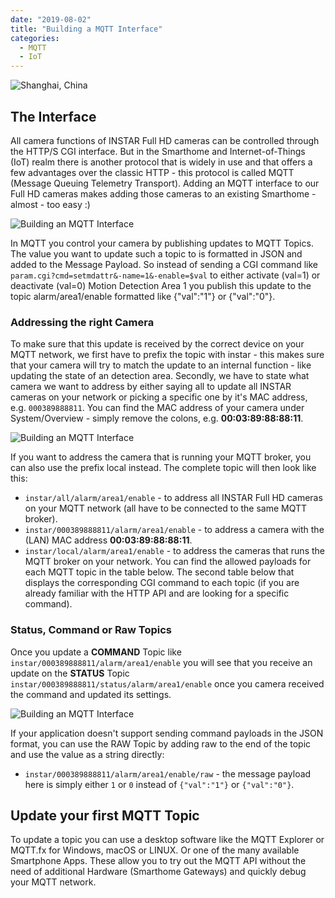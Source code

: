 ```yaml
---
date: "2019-08-02"
title: "Building a MQTT Interface"
categories:
  - MQTT
  - IoT
---
```


![Shanghai, China](./photo-kt456d_645dhfh6dgjkhg4_d.jpg)


## The Interface

All camera functions of INSTAR Full HD cameras can be controlled through the HTTP/S CGI interface. But in the Smarthome and Internet-of-Things (IoT) realm there is another protocol that is widely in use and that offers a few advantages over the classic HTTP - this protocol is called MQTT (Message Queuing Telemetry Transport). Adding an MQTT interface to our Full HD cameras makes adding those cameras to an existing Smarthome - almost - too easy :)


![Building an MQTT Interface](./MQTT_Broker_01.png)


In MQTT you control your camera by publishing updates to MQTT Topics. The value you want to update such a topic to is formatted in JSON and added to the Message Payload. So instead of sending a CGI command like `param.cgi?cmd=setmdattr&-name=1&-enable=$val` to either activate (val=1) or deactivate (val=0) Motion Detection Area 1 you publish this update to the topic alarm/area1/enable formatted like {"val":"1"} or {"val":"0"}.


### Addressing the right Camera

To make sure that this update is received by the correct device on your MQTT network, we first have to prefix the topic with instar - this makes sure that your camera will try to match the update to an internal function - like updating the state of an detection area. Secondly, we have to state what camera we want to address by either saying all to update all INSTAR cameras on your network or picking a specific one by it's MAC address, e.g. `000389888811`. You can find the MAC address of your camera under System/Overview - simply remove the colons, e.g. __00:03:89:88:88:11__.


![Building an MQTT Interface](./MQTT_Broker_02.png)


If you want to address the camera that is running your MQTT broker, you can also use the prefix local instead. The complete topic will then look like this:


* `instar/all/alarm/area1/enable` - to address all INSTAR Full HD cameras on your MQTT network (all have to be connected to the same MQTT broker).
* `instar/000389888811/alarm/area1/enable` - to address a camera with the (LAN) MAC address __00:03:89:88:88:11__.
* `instar/local/alarm/area1/enable` - to address the cameras that runs the MQTT broker on your network.
You can find the allowed payloads for each MQTT topic in the table below. The second table below that displays the corresponding CGI command to each topic (if you are already familiar with the HTTP API and are looking for a specific command).


### Status, Command or Raw Topics

Once you update a __COMMAND__ Topic like `instar/000389888811/alarm/area1/enable` you will see that you receive an update on the __STATUS__ Topic `instar/000389888811/status/alarm/area1/enable` once you camera received the command and updated its settings.


![Building an MQTT Interface](./MQTT_Broker_03.png)


If your application doesn't support sending command payloads in the JSON format, you can use the RAW Topic by adding raw to the end of the topic and use the value as a string directly:


* `instar/000389888811/alarm/area1/enable/raw` - the message payload here is simply either `1` or `0` instead of `{"val":"1"}` or `{"val":"0"}`.


## Update your first MQTT Topic

To update a topic you can use a desktop software like the MQTT Explorer or MQTT.fx for Windows, macOS or LINUX. Or one of the many available Smartphone Apps. These allow you to try out the MQTT API without the need of additional Hardware (Smarthome Gateways) and quickly debug your MQTT network.